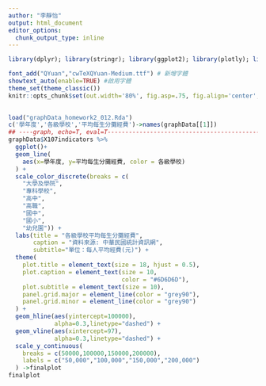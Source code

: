 ```yaml
---
author: "李靜怡"
output: html_document
editor_options: 
  chunk_output_type: inline
---
```


```r


library(dplyr); library(stringr); library(ggplot2); library(plotly); library(lubridate); library(readr); library(tidyr); library(showtext); library(colorspace); library(magrittr)

font_add("QYuan","cwTeXQYuan-Medium.ttf") # 新增字體
showtext_auto(enable=TRUE) #啟用字體
theme_set(theme_classic())
knitr::opts_chunk$set(out.width='80%', fig.asp=.75, fig.align='center', fig.showtext=T)

 
load("graphData_homework2_012.Rda")
c('學年度','各級學校','平均每生分攤經費')->names(graphData[[1]])
## ----graph, echo=T, eval=T-----------------------------------------------
graphData$X107indicators %>%
  ggplot()+
  geom_line(
    aes(x=學年度, y=平均每生分攤經費, color = 各級學校) 
  ) +
  scale_color_discrete(breaks = c(
    "大學及學院",
    "專科學校",
    "高中",
    "高職",
    "國中",
    "國小",
    "幼兒園")) +
  labs(title = "各級學校平均每生分攤經費",
       caption = "資料來源: 中華民國統計資訊網",
       subtitle="單位：每人平均經費(元)") +
  theme(
    plot.title = element_text(size = 18, hjust = 0.5),
    plot.caption = element_text(size = 10,
                                color = "#6D6D6D"),
    plot.subtitle = element_text(size = 10),
    panel.grid.major = element_line(color = "grey90"),
    panel.grid.minor = element_line(color = "grey90")
  ) +
  geom_hline(aes(yintercept=100000),
             alpha=0.3,linetype="dashed") +
  geom_vline(aes(xintercept=97),
             alpha=0.3,linetype="dashed") +
  scale_y_continuous(
    breaks = c(50000,100000,150000,200000),
    labels = c("50,000","100,000","150,000","200,000")
  ) ->finalplot
finalplot
```
 
